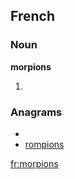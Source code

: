 ==French==

===Noun===
'''morpions''' {{m}}

# {{plural of|[[morpion]]|lang=French}}

===Anagrams===
* {{alphagram|imnooprs}}
* [[rompions#French|rompions]]

[[fr:morpions]]